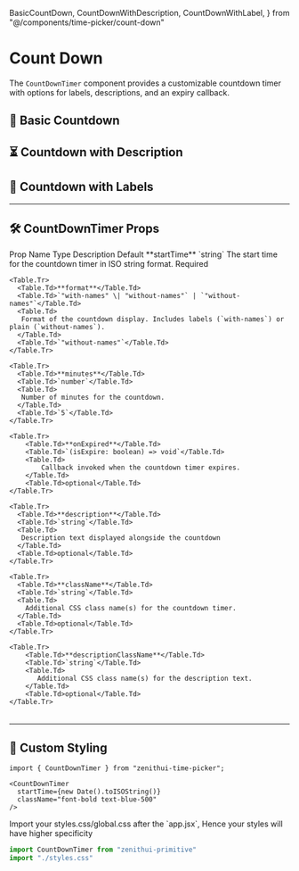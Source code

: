   BasicCountDown,
  CountDownWithDescription,
  CountDownWithLabel,
} from "@/components/time-picker/count-down"

# Count Down

The `CountDownTimer` component provides a customizable countdown timer with options for labels, descriptions, and an expiry callback.

## 📌 Basic Countdown

<BasicCountDown />

## ⏳ Countdown with Description

<CountDownWithDescription />

## 🔢 Countdown with Labels

<CountDownWithLabel />

---

## 🛠 CountDownTimer Props

<Table>
  <thead>
    <Table.Tr>
      <Table.Th>Prop Name </Table.Th>
      <Table.Th>Type</Table.Th>
      <Table.Th>Description</Table.Th>
      <Table.Th>Default</Table.Th>
    </Table.Tr>
  </thead>
  <tbody>
    <Table.Tr>
      <Table.Td>**startTime**</Table.Td>
      <Table.Td>`string`</Table.Td>
      <Table.Td>The start time for the countdown timer in ISO string format.</Table.Td>
      <Table.Td>Required</Table.Td>
    </Table.Tr>

    <Table.Tr>
      <Table.Td>**format**</Table.Td>
      <Table.Td>`"with-names" \| "without-names"` | `"without-names"`</Table.Td>
      <Table.Td>
       Format of the countdown display. Includes labels (`with-names`) or plain (`without-names`).
      </Table.Td>
      <Table.Td>`"without-names"`</Table.Td>
    </Table.Tr>

    <Table.Tr>
      <Table.Td>**minutes**</Table.Td>
      <Table.Td>`number`</Table.Td>
      <Table.Td>
       Number of minutes for the countdown.
      </Table.Td>
      <Table.Td>`5`</Table.Td>
    </Table.Tr>

    <Table.Tr>
        <Table.Td>**onExpired**</Table.Td>
        <Table.Td>`(isExpire: boolean) => void`</Table.Td>
        <Table.Td>
            Callback invoked when the countdown timer expires.
        </Table.Td>
        <Table.Td>optional</Table.Td>
    </Table.Tr>

    <Table.Tr>
      <Table.Td>**description**</Table.Td>
      <Table.Td>`string`</Table.Td>
      <Table.Td>
       Description text displayed alongside the countdown
      </Table.Td>
      <Table.Td>optional</Table.Td>
    </Table.Tr>

    <Table.Tr>
      <Table.Td>**className**</Table.Td>
      <Table.Td>`string`</Table.Td>
      <Table.Td>
        Additional CSS class name(s) for the countdown timer.
      </Table.Td>
      <Table.Td>optional</Table.Td>
    </Table.Tr>

    <Table.Tr>
        <Table.Td>**descriptionClassName**</Table.Td>
        <Table.Td>`string`</Table.Td>
        <Table.Td>
           Additional CSS class name(s) for the description text.
        </Table.Td>
        <Table.Td>optional</Table.Td>
    </Table.Tr>

  </tbody>
</Table>

---

## 🎨 Custom Styling

```tsx
import { CountDownTimer } from "zenithui-time-picker";

<CountDownTimer
  startTime={new Date().toISOString()}
  className="font-bold text-blue-500"
/>
```

<Callout type="info">
  Import your styles.css/global.css after the `app.jsx`, Hence your styles will
  have higher specificity
</Callout>

```jsx {2}
import CountDownTimer from "zenithui-primitive"
import "./styles.css"
```
